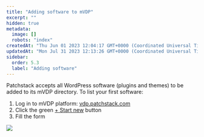 ```yaml
---
title: "Adding software to mVDP"
excerpt: ""
hidden: true
metadata: 
  image: []
  robots: "index"
createdAt: "Thu Jun 01 2023 12:04:17 GMT+0000 (Coordinated Universal Time)"
updatedAt: "Mon Jul 31 2023 12:13:26 GMT+0000 (Coordinated Universal Time)"
sidebar:
  order: 5.3
  label: "Adding software"
---
```


Patchstack accepts all WordPress software (plugins and themes) to be added to its mVDP directory.
To list your first software: 
<Steps>
1. Log in to mVDP platform: <a href="https://vdp.patchstack.com" target="_blank">vdp.patchstack.com</a>
2. Click the green <a href="https://vdp.patchstack.com/start-program" target="_blank">+ Start new</a> button
3. Fill the form
</Steps>


![](@images/mvdp-registering.png)